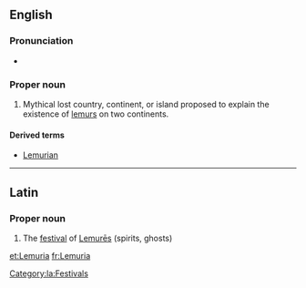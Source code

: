 ==English==

===Pronunciation===
* {{IPA|/ləˈmjuːɹiə/}}

===Proper noun===
{{en-proper noun}}

# Mythical lost country, continent, or island proposed to explain the existence of [[lemur]]s on two continents.

====Derived terms====
* [[Lemurian]]

----

==Latin==

===Proper noun===
{{la-proper noun|Lemūria|Lemuriorum|Lemūriōrum|n-p|second}}

# The [[festival]] of [[lemures#Latin|Lemurēs]] (spirits, ghosts)

[[Category:la:Festivals]]

[[et:Lemuria]]
[[fr:Lemuria]]